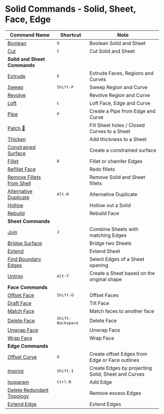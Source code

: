 # Solid Commands - Solid, Sheet, Face, Edge
| Command Name                                                     | Shortcut                   | Note                                               |
| ---------------------------------------------------------------- | -------------------------- | -------------------------------------------------- |
| [Boolean](solid/boolean)                                         | <kbd>Q</kbd>               | Boolean Solid and Sheet                            |
| [Cut](solid/cut)                                                 | <kbd>C</kbd>               | Cut Solid and Sheet                                |
| **Solid and Sheet Commands**                                     |                            |                                                    |
| [Extrude](solid/extrude)                                         | <kbd>E</kbd>               | Extrude Faces, Regions and Curves                  |
| [Sweep](solid/sweep)                                             | <kbd>Shift-P</kbd>         | Sweep Region and Curve                             |
| [Revolve](solid/revolve)                                         |                            | Revolve Region and Curve                           |
| [Loft](solid/loft)                                               | <kbd>L</kbd>               | Loft Face, Edge and Curve                          |
| [Pipe](solid/pipe)                                               | <kbd>P</kbd>               | Create a Pipe from Edge and Curve                  |
| [Patch 🚧](solid/patch)                                         |                            | Fill Sheet holes / Closed Curves to a Sheet        |
| [Thicken](solid/thicken)                                         |                            | Add thickness to a Sheet                           |
| [Constrained Surface](solid/constrained-surface)                 |                            | Create a constrained surface                       |
| [Fillet](solid/fillet)                                           | <kbd>B</kbd>               | Fillet or chamfer Edges                            |
| [Refillet Face](solid/refillet-face)                             |                            | Redo fillets                                       |
| [Remove Fillets from Shell](solid/remove-fillets-from-shell) |                            | Remove Solid and Sheet fillets                     |
| [Alternative Duplicate](solid/alternative-duplicate)             | <kbd>Alt-D</kbd>           | Alternative Duplicate                              |
| [Hollow](solid/hollow)                                           |                            | Hollow out a Solid                                 |
| [Rebuild](solid/rebuild)                                     |                            | Rebuild Face                                       |
| **Sheet Commands**                                               |                            |                                                    |
| [Join](solid/join)                                               | <kbd>J</kbd>               | Combine Sheets with matching Edges                 |
| [Bridge Surface](solid/bridge-surface)                       |                            | Bridge two Sheets                                  |
| [Extend](solid/extend)                                           |                            | Extend Sheet                                       |
| [Find Boundary Edges](solid/find-boundary-edges)             |                            | Select Edges of a Sheet opening                    |
| [Untrim](solid/untrim)                                           | <kbd>Alt-T</kbd>           | Create a Sheet based on the original shape         |
| **Face Commands**                                                |                            |                                                    |
| [Offset Face](solid/offset-face)                                 | <kbd>Shift-O</kbd>         | Offset Faces                                       |
| [Draft Face](solid/draft-face)                                   |                            | Tilt Face                                          |
| [Match Face](solid/match-face)                               |                            | Match faces to another face                         |
| [Delete Face](solid/delete-face)                                 | <kbd>Shift-Backspace</kbd> | Delete Face                                        |
| [Unwrap Face](solid/unwrap-face)                                 |                            | Unwrap Face                                        |
| [Wrap Face](solid/wrap-face)                                     |                            | Wrap Face                                          |
| **Edge Commands**                                                |                            |                                                    |
| [Offset Curve](solid/offset-curve)                               | <kbd>O</kbd>               | Create offset Edges from Edge or Face outlines     |
| [Imprint](solid/imprint)                                         | <kbd>Shift-I</kbd>         | Create Edges by projecting Solid, Sheet and Curves |
| [Isoparam](solid/isoparam)                                       | <kbd>Ctrl-R</kbd>          | Add Edge                                           |
| [Delete Redundant Topology](solid/delete-redundant-topology)     |                            | Remove excess Edges                                |
| [Extend Edge](solid/extend-edge)                                 |                            | Extend Edges                                       |




